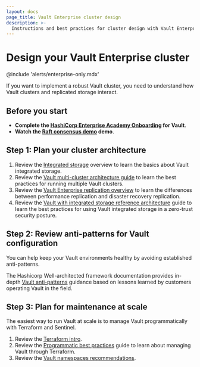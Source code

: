 ```yaml
---
layout: docs
page_title: Vault Enterprise cluster design
description: >-
  Instructions and best practices for cluster design with Vault Enterprise.
---
```


# Design your Vault Enterprise cluster

@include 'alerts/enterprise-only.mdx'

If you want to implement a robust Vault cluster, you need to understand how
Vault clusters and replicated storage interact.

## Before you start 

- **Complete the [HashiCorp Enterprise Academy Onboarding](https://onboarding.hashicorp.com/trainings) for Vault**.
- **Watch the [Raft consensus demo](https://thesecretlivesofdata.com/raft/) demo**.

## Step 1: Plan your cluster architecture

1. Review the [Integrated storage](/vault/docs/concepts/integrated-storage)
   overview to learn the basics about Vault integrated storage.
1. Review the [Vault multi-cluster architecture guide](/well-architected-framework/zero-trust-security/multi-cluster-architecture)
   to learn the best practices for running multiple Vault clusters.
1. Review the [Vault Enterprise replication overview](/vault/docs/enterprise/replication)
   to learn the differences between performance replication and disaster
   recovery replication.
1. Review the [Vault with integrated storage reference architecture](/well-architected-framework/zero-trust-security/raft-reference-architecture)
   guide to learn the best practices for using Vault integrated storage
   in a zero-trust security posture.

## Step 2: Review anti-patterns for Vault configuration

You can help keep your Vault environments healthy by avoiding established
anti-patterns.

The Hashicorp Well-architected framework documentation provides in-depth
[Vault anti-patterns](/vault/docs/concepts/integrated-storage) guidance based on
lessons learned by customers operating Vault in the field.

## Step 3: Plan for maintenance at scale

The easiest way to run Vault at scale is to manage Vault programmatically with
Terraform and Sentinel.

1. Review the [Terraform intro](/terraform/intro).
1. Review the [Programmatic best practices](/vault/docs/configuration/programmatic-best-practices)
   guide to learn about managing Vault through Terraform.
1. Review the [Vault namespaces recommendations](/vault/tutorials/enterprise/namespace-structure#use-namespaces-sparingly).